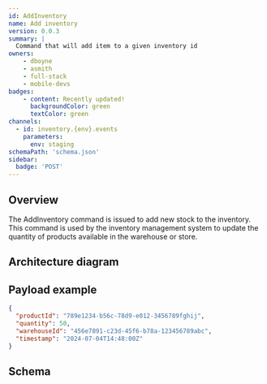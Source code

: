 ```yaml
---
id: AddInventory
name: Add inventory
version: 0.0.3
summary: |
  Command that will add item to a given inventory id
owners:
    - dboyne
    - asmith
    - full-stack
    - mobile-devs
badges:
    - content: Recently updated!
      backgroundColor: green
      textColor: green
channels:
  - id: inventory.{env}.events
    parameters:
      env: staging
schemaPath: 'schema.json'
sidebar:
  badge: 'POST'
---
```



## Overview

The AddInventory command is issued to add new stock to the inventory. This command is used by the inventory management system to update the quantity of products available in the warehouse or store.

## Architecture diagram

<NodeGraph/>

## Payload example

```json 
{
  "productId": "789e1234-b56c-78d9-e012-3456789fghij",
  "quantity": 50,
  "warehouseId": "456e7891-c23d-45f6-b78a-123456789abc",
  "timestamp": "2024-07-04T14:48:00Z"
}

```

## Schema

<Schema file="schema.json"/>

<Footer />


